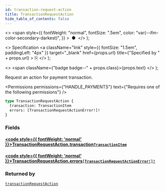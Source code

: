 ```yaml
---
id: transaction-request-action
title: TransactionRequestAction
hide_table_of_contents: false
---
```


  <>
    <span
      style={{
        fontWeight: "normal",
        fontSize: ".5em",
        color: "var(--ifm-color-secondary-darkest)",
      }}
    >
      &nbsp;●&nbsp;
    </span>
  </>
);

  <>
    Specification
    <a
      className="link"
      style={{ fontSize: "1.5em", paddingLeft: "4px" }}
      target="\_blank"
      href={props.url}
      title={"Specified by " + props.url}
    >
      ⎘
    </a>
  </>
);

  <>
    <span className={"badge badge--" + props.class}>{props.text}</span>
  </>
);

Request an action for payment transaction.

<Badge text="Added in Saleor 3.4" class="secondary margin-bottom--sm" />

<FeaturePreview />

<Permissions
  permissions={"HANDLE_PAYMENTS"}
  text={"Requires one of the following permissions"}
/>

```graphql
type TransactionRequestAction {
  transaction: TransactionItem
  errors: [TransactionRequestActionError!]!
}
```

### Fields

#### [<code style={{ fontWeight: 'normal' }}>TransactionRequestAction.<b>transaction</b></code>](#)<Bullet />[`TransactionItem`](../../../api-reference/payments/objects/transaction-item) <Badge class="secondary" text="object"/>

>

#### [<code style={{ fontWeight: 'normal' }}>TransactionRequestAction.<b>errors</b></code>](#)<Bullet />[`[TransactionRequestActionError!]!`](../../../api-reference/payments/objects/transaction-request-action-error) <Badge class="secondary" text="non-null"/> <Badge class="secondary" text="object"/>

>

### Returned by

[`transactionRequestAction`](../../../api-reference/payments/mutations/transaction-request-action) <Badge class="secondary" text="mutation"/>


